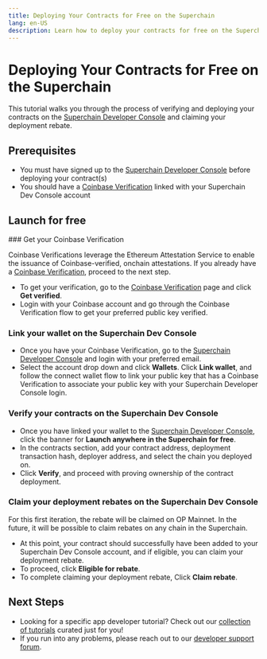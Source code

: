 ```yaml
---
title: Deploying Your Contracts for Free on the Superchain
lang: en-US
description: Learn how to deploy your contracts for free on the Superchain using the Superchain Developer Console
---
```



# Deploying Your Contracts for Free on the Superchain

This tutorial walks you through the process of verifying and deploying your contracts on the [Superchain Developer Console](https://console.optimism.io/?utm_source=docs) and claiming your deployment rebate.

## Prerequisites

*   You must have signed up to the [Superchain Developer Console](https://console.optimism.io/?utm_source=docs) before deploying your contract(s)
*   You should have a [Coinbase Verification](https://www.coinbase.com/onchain-verify) linked with your Superchain Dev Console account

## Launch for free

<Steps>
  ### Get your Coinbase Verification

  Coinbase Verifications leverage the Ethereum Attestation Service to enable the issuance of Coinbase-verified, onchain attestations. If you already have a [Coinbase Verification](https://www.coinbase.com/onchain-verify), proceed to the next step.

  *   To get your verification, go to the [Coinbase Verification](https://www.coinbase.com/onchain-verify) page and click **Get verified**.
  *   Login with your Coinbase account and go through the Coinbase Verification flow to get your preferred public key verified.

  ### Link your wallet on the Superchain Dev Console

  *   Once you have your Coinbase Verification, go to the [Superchain Developer Console](https://console.optimism.io/?utm_source=docs) and login with your preferred email.
  *   Select the account drop down and click **Wallets**. Click **Link wallet**, and follow the connect wallet flow to link your public key that has a Coinbase Verification to associate your public key with your Superchain Developer Console login.

  ### Verify your contracts on the Superchain Dev Console

  *   Once you have linked your wallet to the [Superchain Developer Console](https://console.optimism.io/?utm_source=docs), click the banner for **Launch anywhere in the Superchain for free**.
  *   In the contracts section, add your contract address, deployment transaction hash, deployer address, and select the chain you deployed on.
  *   Click **Verify**, and proceed with proving ownership of the contract deployment.

  ### Claim your deployment rebates on the Superchain Dev Console

  <Callout type="info">
    For this first iteration, the rebate will be claimed on OP Mainnet. In the future, it will be possible to claim rebates on any chain in the Superchain.
  </Callout>

  *   At this point, your contract should successfully have been added to your Superchain Dev Console account, and if eligible, you can claim your deployment rebate.
  *   To proceed, click **Eligible for rebate**.
  *   To complete claiming your deployment rebate, Click **Claim rebate**.
</Steps>

## Next Steps

*   Looking for a specific app developer tutorial? Check out our [collection of tutorials](/builders/app-developers/overview#tutorials) curated just for you!
*   If you run into any problems, please reach out to our [developer support forum](https://github.com/ethereum-optimism/developers/discussions).
